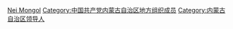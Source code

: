 [[Category:中國共產黨地方組織領導人|Nei Mongol]]
[[Category:中国共产党内蒙古自治区地方组织成员|Category:中国共产党内蒙古自治区地方组织成员]]
[[Category:内蒙古自治区领导人|Category:内蒙古自治区领导人]]